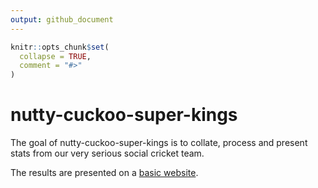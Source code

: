 ```yaml
---
output: github_document
---
```


<!-- README.md is generated from README.Rmd. Please edit that file -->

```r
knitr::opts_chunk$set(
  collapse = TRUE,
  comment = "#>"
)
```

# nutty-cuckoo-super-kings

<!-- badges: start -->
<!-- badges: end -->

The goal of nutty-cuckoo-super-kings is to collate, process and present stats from our very serious social cricket team. 

The results are presented on a [basic website](https://jimmyday12.github.io/nutty-cuckoo-super-kings/). 


